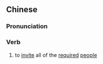 {{also|遍请}}
==Chinese==
{{zh-forms|s=遍请}}

===Pronunciation===
{{zh-pron
|m=biànqǐng
|cat=v
}}

===Verb===
{{zh-verb}}

# {{lb|zh|archaic}} to [[invite]] all of the [[required]] [[people]]